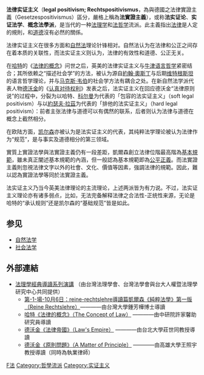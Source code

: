 {{unreferenced|time=2014-03-14T16:19:32+00:00}}
'''法律实证主义'''（'''legal positivism; Rechtspositivismus'''，為與德國之法律實證主義（Gesetzespositivismus）區分，嚴格上稱為'''法實證主義'''），或称'''法实证论'''、'''实证法学'''、'''概念法學派'''，是当代的一种[[法理学|法理学]]和[[法哲学|法哲学]]流派。此主義指出[[法律|法律]]是人定的規則，和[[道德|道德]]沒有必然的關係。

法律实证主义在很多方面和[[自然法|自然法]]理论针锋相对。自然法认为在法律和公正之间存在着本质的关联性，而法实证主义则认为，法律的有效性和道德、公正无关。

在[[哈特|哈特]]的《[[法律的概念|法律的概念]]》问世之后，英美的法律实证主义与[[牛津语言哲学|牛津语言哲学]]紧密结合；其所依赖之“描述社会学”的方法，被认为源自[[約翰·奧斯丁|約翰·奧斯丁]]与后期[[维特根斯坦|维特根斯坦]]的语言哲学理论，并与[[马克斯·韦伯|马克斯·韦伯]]的社会学方法有耦合之处。在新自然法学派代表人物[[德沃金|德沃金]]的《[[认真对待权利|认真对待权利]]》发表之后，法实证主义在回应德沃金“法律原则说”的过程中，分裂为以哈特、[[科尔曼|科尔曼]]为代表的「包容的法实证主义」（soft legal positivism）与以[[約瑟夫·拉茲|約瑟夫·拉茲]]为代表的「排他的法实证主义」（hard legal positivism）：前者主张法律与道德可以有偶然的联系，后者则认为法律与道德在概念上截然相分。

在欧陆方面，[[凯尔森|凯尔森]]亦被认为是法实证主义的代表，其纯粹法学理论被认为法律作为“规范”，是与事实及道德相分的第三领域。

實質上實證法學與法實證主義仍有一段差距，凱爾森創立法律位階最高階為[[基本規範|基本規範]]，雖未真正闡述基本規範的內涵，但一般認為基本規範即為[[公平正義|公平正義]]。而法實證主義則忽視法律文字以外的社會、文化、價值等因素，強調法律的規範。因此，難以認為實證法學等同於法實證主義。

法实证主义乃当今英美法律理论的主流理论，上述两派皆为有力说。不过，法实证主义理论亦有诸多弱点，比如，无法完备解释法律之合法性-正统性来源，无论是哈特的“承认规则”还是凯尔森的“基础规范”皆是如此。

== 参见 ==
* [[自然法|自然法学]]
*[[社会法学|社会法学]]

== 外部連結 ==
* [http://classicsintro.wordpress.com/ 法理學經典導讀系列演講] {{Wayback|url=http://classicsintro.wordpress.com/ |date=20210205011333 }}（由台灣法理學會、台灣法學會與台大人權暨法理學研究中心共同提供）
** [http://classicsintro.wordpress.com/2010/10/06/2010- 第-1-場-10月6日：reine-rechtslehre導讀篇凱爾森《純粹法學》第一版（Reine Rechtslehre）]————由台灣大學鍾芳樺博士導讀
** [http://classicsintro.wordpress.com/2010/10/20/2010-%E7%AC%AC-2-%E5%A0%B4-10%E6%9C%8820%E6%97%A5%EF%BC%9Athe-concept-of-law%E5%B0%8E%E8%AE%80%E7%AF%87 哈特《法律的概念》（The Concept of Law）] {{Wayback|url=http://classicsintro.wordpress.com/2010/10/20/2010-%E7%AC%AC-2-%E5%A0%B4-10%E6%9C%8820%E6%97%A5%EF%BC%9Athe-concept-of-law%E5%B0%8E%E8%AE%80%E7%AF%87 |date=20200808094159 }}————由中研院許家馨助研究員導讀
** [http://classicsintro.wordpress.com/2010/11/04/2010-%E7%AC%AC-3-%E5%A0%B4-11%E6%9C%8804%E6%97%A5%EF%BC%9Alaws-empire%E5%B0%8E%E8%AE%80%E7%AF%87 德沃金《法律帝國》（Law's Empire）] {{Wayback|url=http://classicsintro.wordpress.com/2010/11/04/2010-%E7%AC%AC-3-%E5%A0%B4-11%E6%9C%8804%E6%97%A5%EF%BC%9Alaws-empire%E5%B0%8E%E8%AE%80%E7%AF%87 |date=20200808091310 }}————由台北大學莊世同教授導讀
** [http://classicsintro.wordpress.com/2011/03/27/2011-%E7%AC%AC-2-%E5%A0%B4-3%E6%9C%8829%E6%97%A5%EF%BC%9Aa-matter-of-principle-%E5%AE%A3%E5%82%B3%E9%A0%81 德沃金《原則問題》（A Matter of Principle）] {{Wayback|url=http://classicsintro.wordpress.com/2011/03/27/2011-%E7%AC%AC-2-%E5%A0%B4-3%E6%9C%8829%E6%97%A5%EF%BC%9Aa-matter-of-principle-%E5%AE%A3%E5%82%B3%E9%A0%81 |date=20190629095713 }}————由高雄大學王照宇教授導讀（同時為執業律師）

{{Authority control}}
[[Category:法理学|F法]]
[[Category:哲學流派|Category:哲學流派]]
[[Category:实证主义|Category:实证主义]]